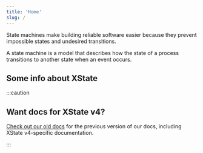 ```yaml
---
title: 'Home'
slug: /
---
```


State machines make building reliable software easier because they prevent impossible states and undesired transitions.

A state machine is a model that describes how the state of a process transitions to another state when an event occurs.

## Some info about XState

:::caution

## Want docs for XState v4?

[Check out our old docs](https://xstate.js.org/docs) for the previous version of our docs, including XState v4-specific documentation.

:::